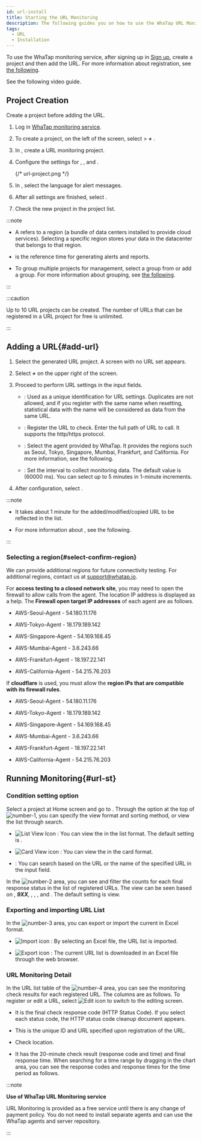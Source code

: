 ```yaml
---
id: url-install
title: Starting the URL Monitoring
description: The following guides you on how to use the WhaTap URL Monitoring service.
tags:
  - URL
  - Installation
---
```



To use the WhaTap monitoring service, after signing up in [Sign up](https://www.whatap.io/en/signup/), create a project and then add the URL. For more information about registration, see [the following](../account/account-manage).

See the following video guide.

<Youtube ko="uBa6AtXFlHk" en="uBa6AtXFlHk" ja="uBa6AtXFlHk" />

## Project Creation

Create a project before adding the URL.

1. Log in [WhaTap monitoring service](https://service.whatap.io).

2. To create a project, on the left of the screen, select <Cmdname sid="BTN07332" className="uitext" /> > **_+_** <Cmdname sid='BTN06696' className='uitext'/>.

3. In <Cmdname sid="TTL07073" className="uitext" />, create a URL monitoring project.

4. Configure the settings for <Cmdname sid="project_name" className="uitext" />, <Cmdname sid="data_server_region" className="uitext" />, and <Cmdname sid="project_time_zone" className="uitext" />.

   <ImgLang img='create-project-v3-url.png' desc='url monitoring project' />

   {/* url-project.png */}

5. In <Cmdname sid="TTL07727" className="uitext" />, select the language for alert messages.

6. After all settings are finished, select <Cmdname sid="creating_a_project" className="uitext" />.

7. Check the new project in the project list.

:::note

- A <Cmdname sid="data_server_region" className="uitext" /> refers to a region (a bundle of data centers installed to provide cloud services). Selecting a specific region stores your data in the datacenter that belongs to that region.

- <Cmdname sid="project_time_zone" className="uitext" /> is the reference time for generating alerts and reports.

- To group multiple projects for management, select a group from <Cmdname sid="project_groups" className="uitext" /> or add a group. For more information about grouping, see [the following](../project/group).

:::

:::caution

Up to 10 URL projects can be created. The number of URLs that can be registered in a URL project for free is unlimited.

:::

## Adding a URL{#add-url}

1. Select the generated URL project. A screen with no URL set appears.

2. Select **_+_** <Cmdname sid="add_url" className="uitext" /> on the upper right of the screen. 

3. Proceed to perform URL settings in the input fields.

   <ImgLang img='url-input-field.png' desc='URL input field' />

   - <Cmdname sid="name" className="uitext" />: Used as a unique identification for URL settings. Duplicates are not allowed, and if you register with the same name when resetting, statistical data with the name will be considered as data from the same URL.

   - <Cmdname sid="url" className="uitext" />: Register the URL to check. Enter the full path of URL to call. It supports the http/https protocol.

   - <Cmdname sid="check_location" className="uitext" />: Select the agent provided by WhaTap. It provides the regions such as Seoul, Tokyo, Singapore, Mumbai, Frankfurt, and California. For more information, see <Link to="#select-confirm-region">the following</Link>.

   - <Cmdname sid="collection_cycle" className="uitext" />: Set the interval to collect monitoring data. The default value is <Cmdname sid="1_min" className="uitext" />(60000 ms). You can select up to 5 minutes in 1-minute increments.

4. After configuration, select <Cmdname sid="save" className="uitext" />.

:::note

- It takes about 1 minute for the added/modified/copied URL to be reflected in the list.

- For more information about <Cmdname sid="event_setting" className="uitext" />, see <Link to='url-event'>the following</Link>.

:::

### Selecting a region{#select-confirm-region}

We can provide additional regions for future connectivity testing. For additional regions, contact us at support@whatap.io.

For **access testing to a closed network site**, you may need to open the firewall to allow calls from the agent. The location IP address is displayed as a help. The **Firewall open target IP addresses** of each agent are as follows.

- AWS-Seoul-Agent - 54.180.11.176

- AWS-Tokyo-Agent - 18.179.189.142

- AWS-Singapore-Agent - 54.169.168.45

- AWS-Mumbai-Agent - 3.6.243.66

- AWS-Frankfurt-Agent - 18.197.22.141

- AWS-California-Agent - 54.215.76.203

If **cloudflare** is used, you must allow the **region IPs that are compatible with its firewall rules**.

- AWS-Seoul-Agent - 54.180.11.176

- AWS-Tokyo-Agent - 18.179.189.142

- AWS-Singapore-Agent - 54.169.168.45

- AWS-Mumbai-Agent - 3.6.243.66

- AWS-Frankfurt-Agent - 18.197.22.141

- AWS-California-Agent - 54.215.76.203 

## Running Monitoring{#url-st}

<ImgLang img='url-monitoring.png' desc='URL Monitoring screen' />

### Condition setting option

Select a project at Home screen and go to <Cmdname sid="url_list" className="uitext" />. Through the option at the top of ![number-1](/img/number-01.png), you can specify the view format and sorting method, or view the list through search.

- ![List View Icon](/img/ic-list.svg) <Cmdname sid="list_view" className="uitext" />: You can view the <Cmdname sid="url_list" className="uitext" /> in the list format. The default setting is <Cmdname sid="list_view" className="uitext" />. 

- ![Card View icon](/img/ic-project.svg) <Cmdname sid="card_view" className="uitext" />: You can view the <Cmdname sid="url_list" className="uitext" /> in the card format.

- <Cmdname sid="search" className="uitext" />: You can search based on the URL or the name of the specified URL in the input field.

In the ![number-2](/img/number-02.png) area, you can see and filter the counts for each final response status in the list of registered URLs. The view can be seen based on <Cmdname sid="status_total" className="uitext" />, **_9XX_**, <Cmdname sid="status_5xx" className="uitext" />, <Cmdname sid="status_4xx" className="uitext" />, <Cmdname sid="status_3xx" className="uitext" />, and <Cmdname sid="status_2xx" className="uitext" />. The default setting is <Cmdname sid="status_total" className="uitext" /> view.

### Exporting and importing URL List

In the ![number-3](/img/number-03.png) area, you can export or import the current <Cmdname sid="url_list" className="uitext" /> in Excel format. 

- ![Import icon](/img/ico-import.svg) <Cmdname sid="import" className="uitext" />: By selecting an Excel file, the URL list is imported. 

- ![Export icon](/img/ico-export.svg) <Cmdname sid="export" className="uitext" />: The current URL list is downloaded in an Excel file through the web browser.

### URL Monitoring Detail

In the URL list table of the ![number-4](/img/number-04.png) area, you can see the monitoring check results for each registered URL. The columns are as follows. To register or edit a URL, select ![Edit icon](/img/ic-edit.svg) <Cmdname sid="edit_url" className="uitext" /> to switch to the editing screen.

- <Cmdname sid="current_status" className="uitext" />

  It is the final check response code (HTTP Status Code). If you select each status code, the HTTP status code cleanup document appears.

- <Cmdname sid="name_and_url" className="uitext" />

  This is the unique ID and URL specified upon registration of the URL.

- <Cmdname sid="check_region" className="uitext" />

  Check location.

- <Cmdname sid="elapsed" className="uitext" />

  It has the 20-minute check result (response code and time) and final response time. When searching for a time range by dragging in the chart area, you can see the response codes and response times for the time period as follows.

  <ImgLang img='url-monitoring-dt.png' desc='Detail' />

:::note 

**Use of WhaTap URL Monitoring service**

URL Monitoring is provided as a free service until there is any change of payment policy. You do not need to install separate agents and can use the WhaTap agents and server repository.

:::
